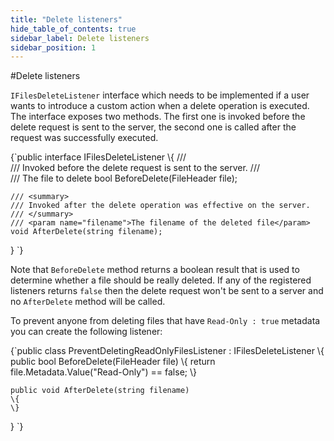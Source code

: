 ```yaml
---
title: "Delete listeners"
hide_table_of_contents: true
sidebar_label: Delete listeners
sidebar_position: 1
---
```






<LanguageSwitcher supportedLanguages={supportedLanguages} />
<LanguageContent language="csharp">
#Delete listeners

`IFilesDeleteListener` interface which needs to be implemented if a user wants to introduce a custom action when a delete operation is executed. 
The interface exposes two methods. The first one is invoked before the delete request is sent to the server, the second one is called
after the request was successfully executed.

<TabItem value="delete_interface" label="delete_interface">
<CodeBlock language="csharp">
{`public interface IFilesDeleteListener
\{
	/// <summary>
	/// Invoked before the delete request is sent to the server.
	/// </summary>
	/// <param name="file">The file to delete</param>
	bool BeforeDelete(FileHeader file);

	/// <summary>
	/// Invoked after the delete operation was effective on the server.
	/// </summary>
	/// <param name="filename">The filename of the deleted file</param>
	void AfterDelete(string filename);
\}
`}
</CodeBlock>
</TabItem>

Note that `BeforeDelete` method returns a boolean result that is used to determine whether a file should be really deleted. If any of the registered
listeners returns `false` then the delete request won't be sent to a server and no `AfterDelete` method will be called.



To prevent anyone from deleting files that have `Read-Only : true` metadata you can create the following listener:

<TabItem value="example" label="example">
<CodeBlock language="csharp">
{`public class PreventDeletingReadOnlyFilesListener : IFilesDeleteListener
\{
	public bool BeforeDelete(FileHeader file)
	\{
		return file.Metadata.Value<bool>("Read-Only") == false;
	\}

	public void AfterDelete(string filename)
	\{
	\}
\}
`}
</CodeBlock>
</TabItem>
</LanguageContent>

<!---

-->
